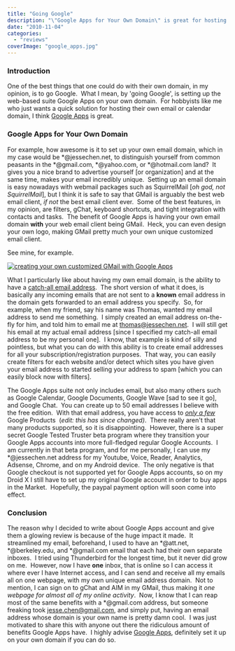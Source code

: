 ```yaml
---
title: "Going Google"
description: "\"Google Apps for Your Own Domain\" is great for hosting email and calendar services on your own domain (e.g. jessechen.net) while leveraging Google's superior products."
date: "2010-11-04"
categories: 
  - "reviews"
coverImage: "google_apps.jpg"
---
```


### Introduction

One of the best things that one could do with their own domain, in my opinion, is to go Google.  What I mean, by 'going Google', is setting up the web-based suite Google Apps on your own domain.  For hobbyists like me who just wants a quick solution for hosting their own email or calendar domain, I think [Google Apps](http://www.google.com/apps/intl/en/group/index.html) is great.

### Google Apps for Your Own Domain

For example, how awesome is it to set up your own email domain, which in my case would be \*@jessechen.net, to distinguish yourself from common peasants in the \*@gmail.com, \*@yahoo.com, or \*@hotmail.com land?  It gives you a nice brand to advertise yourself \[or organization\] and at the same time, makes your email incredibly unique.  Setting up an email domain is easy nowadays with webmail packages such as SquirrelMail \[_oh god, not SquirrelMail_\], but I think it is safe to say that GMail is arguably the best web email client, _if not_ the best email client ever.  Some of the best features, in my opinion, are filters, gChat, keyboard shortcuts, and tight integration with contacts and tasks.  The benefit of Google Apps is having your own email domain **with** your web email client being GMail.  Heck, you can even design your own logo, making GMail pretty much your own unique customized email client.

See mine, for example.

[![creating your own customized GMail with Google Apps](images/2010-11-03_1939-300x190.png "jessechen.net GMail client")](http://www.jessechen.net/blog/wp-content/uploads/2010/11/2010-11-03_1939.png "jessechen.net GMail")

What I particularly like about having my own email domain, is the ability to have a [catch-all email address](http://en.wikipedia.org/wiki/Catch-all).  The short version of what it does, is basically any incoming emails that are not sent to a **known** email address in the domain gets forwarded to an email address you specify.  So, for example, when my friend, say his name was Thomas, wanted my email address to send me something.  I simply created an email address on-the-fly for him, and told him to email me at thomas@jessechen.net.  I will still get his email at my actual email address \[since I specified my catch-all email address to be my personal one\].  I know, that example is kind of silly and pointless, but what you can do with this ability is to create email addresses for all your subscription/registration purposes.  That way, you can easily create filters for each website and/or detect which sites you have given your email address to started selling your address to spam \[which you can easily block now with filters\].

The Google Apps suite not only includes email, but also many others such as Google Calendar, Google Documents, Google Wave \[sad to see it go\], and Google Chat.  You can create up to 50 email addresses I believe with the free edition.  With that email address, you have access to _[only a few](http://smarterware.org/6394/google-apps-vs-google-accounts-resolution-coming)_ Google Products  (_edit: this has since changed)_.  There really aren't that many products supported, so it is disappointing.  However, there is a super secret Google Tested Truster beta program where they transition your Google Apps accounts into more full-fledged regular Google Accounts.  I am currently in that beta program, and for me personally, I can use my \*@jessechen.net address for my Youtube, Voice, Reader, Analytics, Adsense, Chrome, and on my Android device.  The only negative is that Google checkout is not supported yet for Google Apps accounts, so on my Droid X I still have to set up my original Google account in order to buy apps in the Market.  Hopefully, the paypal payment option will soon come into effect.

### Conclusion

The reason why I decided to write about Google Apps account and give them a glowing review is because of the huge impact it made.  It streamlined my email, beforehand, I used to have an \*@att.net, \*@berkeley.edu, and \*@gmail.com email that each had their own separate inboxes.  I tried using Thunderbird for the longest time, but it never did grow on me.  However, now I have **one** inbox, that is online so I can access it where ever I have Internet access, and I can send and receive all my emails all on one webpage, with my own unique email address domain.  Not to mention, I can sign on to gChat and AIM in my GMail, thus making it _one webpage for almost all of my online activity_.  Now, I know that I can reap most of the same benefits with a \*@gmail.com address, but someone freaking took jesse.chen@gmail.com, and simply put, having an email address whose domain is your own name is pretty damn cool.  I was just motivated to share this with anyone out there the ridiculous amount of benefits Google Apps have.  I highly advise [Google Apps](http://www.google.com/apps/intl/en/business/index.html), definitely set it up on your own domain if you can do so.

